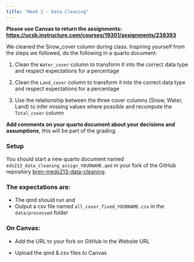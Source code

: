 ```yaml
---
title: "Week 2 - Data Cleaning"
---
```


**Please use Canvas to return the assignments: <https://ucsb.instructure.com/courses/19301/assignments/238393>**

We cleaned the Snow_cover column during class. Inspiring yourself from the steps we followed, do the following in a quarto document:

1. Clean the `Water_cover` column to transform it into the correct data type and respect expectations for a percentage

2. Clean the `Land_cover` column to transform it into the correct data type and respect expectations for a percentage

3. Use the relationship between the three cover columns (Snow, Water, Land) to infer missing values where possible and recompute the `Total_cover` column

**Add comments on your quarto document about your decisions and assumptions**, this will be part of the grading.


### Setup

You should start a new quarto document named `eds213_data_cleaning_assign_YOURNAME.qmd` in your fork of the GitHub repository [bren-meds213-data-cleaning](https://github.com/UCSB-Library-Research-Data-Services/bren-meds213-data-cleaning).


### The expectations are:

- The qmd should run and
- Output a csv file named `all_cover_fixed_YOURNAME.csv` in the `data/processed` folder


### On Canvas:

- Add the URL to your fork on GitHub in the Website URL

- Upload the qmd & csv files to Canvas

